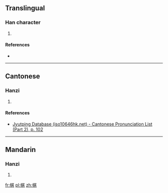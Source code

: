 ==Translingual==

===Han character===
{{Han char|rn=50|rad=巾|as=08|sn=11|four=|canj=中月廿一金 (LBTMC)|ids=⿰[[巾]][[其]]}}

# {{defn|Han|sort=巾08}}

====References====
* {{Han ref|kx=0333.161|dkj=08958|hdz=10742.100|uh=5E3A|ud=24122}}

----

==Cantonese==

===Hanzi===
{{yue-hanzi|jyut=[[kei4]]|y=kei4}}

# {{defn|lang=yue|sort=巾08}}

====References====
* [http://www.iso10646hk.net/jp/document/download.jsp Jyutping Database (iso10646hk.net) - Cantonese Pronunciation List (Part 2), p. 102]

----

==Mandarin==

===Hanzi===
{{cmn-hanzi|pin=[[qí]] ([[qi2]])|wg=ch'i<sup>2</sup>}}

# {{defn|lang=cmn|sort=巾08}}

[[fr:帺]]
[[pl:帺]]
[[zh:帺]]